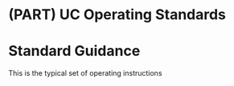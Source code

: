 # (PART) UC Operating Standards {-}

# Standard Guidance

This is the typical set of operating instructions